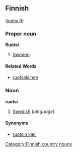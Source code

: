 ==Finnish==
([[Wiktionary:Finnish_index_r|index R]])

===Proper noun===
'''Ruotsi'''

# [[Sweden]].

====Related Words====
*[[ruotsalainen]]

===Noun===
'''ruotsi'''

# [[Swedish]] (''language'').

====Synonyms====
*[[ruotsin kieli]]

[[Category:Finnish country nouns]]